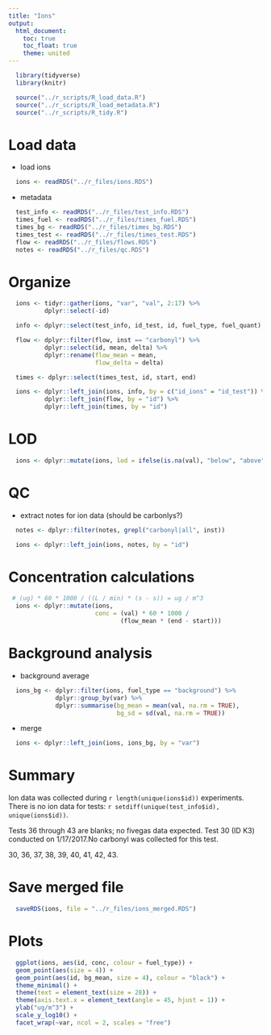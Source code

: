 ```yaml
---
title: "Ions"
output:
  html_document:
    toc: true
    toc_float: true
    theme: united
---
```


```r
  library(tidyverse)
  library(knitr)
```

```r
  source("../r_scripts/R_load_data.R")
  source("../r_scripts/R_load_metadata.R")
  source("../r_scripts/R_tidy.R")
```

# Load data

* load ions

```r
  ions <- readRDS("../r_files/ions.RDS")
```

* metadata

```r
  test_info <- readRDS("../r_files/test_info.RDS")
  times_fuel <- readRDS("../r_files/times_fuel.RDS")
  times_bg <- readRDS("../r_files/times_bg.RDS")
  times_test <- readRDS("../r_files/times_test.RDS")
  flow <- readRDS("../r_files/flows.RDS")
  notes <- readRDS("../r_files/qc.RDS")
```

# Organize

```r
  ions <- tidyr::gather(ions, "var", "val", 2:17) %>%
          dplyr::select(-id)

  info <- dplyr::select(test_info, id_test, id, fuel_type, fuel_quant)

  flow <- dplyr::filter(flow, inst == "carbonyl") %>%
          dplyr::select(id, mean, delta) %>%
          dplyr::rename(flow_mean = mean,
                        flow_delta = delta)

  times <- dplyr::select(times_test, id, start, end)

  ions <- dplyr::left_join(ions, info, by = c("id_ions" = "id_test")) %>%
          dplyr::left_join(flow, by = "id") %>%
          dplyr::left_join(times, by = "id")
```

# LOD

```r
  ions <- dplyr::mutate(ions, lod = ifelse(is.na(val), "below", "above"))
```

# QC

* extract notes for ion data (should be carbonlys?)

```r
  notes <- dplyr::filter(notes, grepl("carbonyl|all", inst))

  ions <- dplyr::left_join(ions, notes, by = "id")
```

# Concentration calculations

```r
 # (ug) * 60 * 1000 / ((L / min) * (s - s)) = ug / m^3
  ions <- dplyr::mutate(ions, 
                        conc = (val) * 60 * 1000 /
                               (flow_mean * (end - start)))
```

# Background analysis

*  background average

```r
  ions_bg <- dplyr::filter(ions, fuel_type == "background") %>%
             dplyr::group_by(var) %>%
             dplyr::summarise(bg_mean = mean(val, na.rm = TRUE),
                              bg_sd = sd(val, na.rm = TRUE))
```

* merge

```r
  ions <- dplyr::left_join(ions, ions_bg, by = "var")
```

# Summary

Ion data was collected during `r length(unique(ions$id))` experiments. There is no ion data for tests: `r setdiff(unique(test_info$id), unique(ions$id))`.

Tests 36 through 43 are blanks; no fivegas data expected.
Test 30 (ID K3) conducted on 1/17/2017.No carbonyl was collected for this test. 

30, 36, 37, 38, 39, 40, 41, 42, 43.

# Save merged file

```r
  saveRDS(ions, file = "../r_files/ions_merged.RDS")
```

# Plots

```r
  ggplot(ions, aes(id, conc, colour = fuel_type)) +
  geom_point(aes(size = 4)) +
  geom_point(aes(id, bg_mean, size = 4), colour = "black") +
  theme_minimal() +
  theme(text = element_text(size = 28)) +
  theme(axis.text.x = element_text(angle = 45, hjust = 1)) +
  ylab("ug/m^3") +
  scale_y_log10() +
  facet_wrap(~var, ncol = 2, scales = "free")
```

